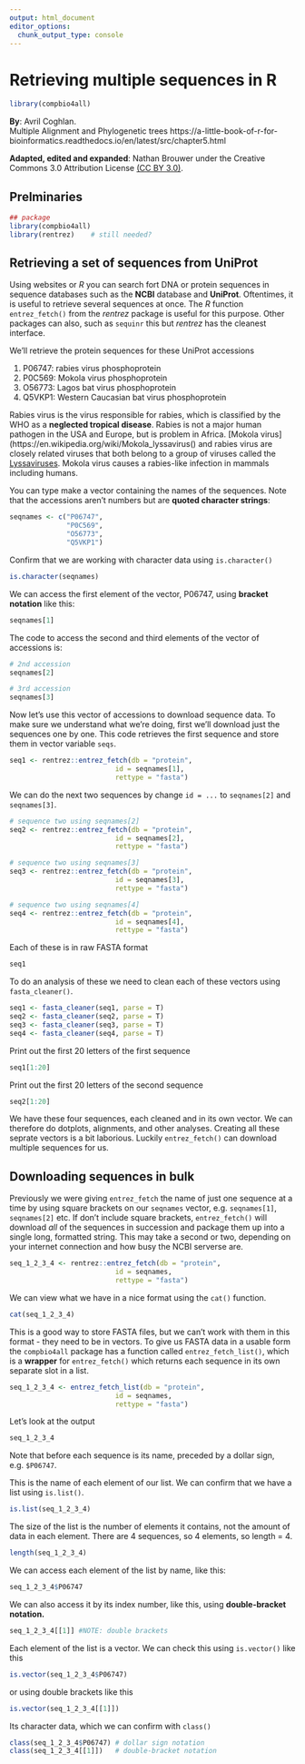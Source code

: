 ```yaml
---
output: html_document
editor_options: 
  chunk_output_type: console
---
```

# Retrieving multiple sequences in R

```r
library(compbio4all)
```


**By**: Avril Coghlan.  
Multiple Alignment and Phylogenetic trees
https://a-little-book-of-r-for-bioinformatics.readthedocs.io/en/latest/src/chapter5.html

**Adapted, edited and expanded**: Nathan Brouwer under the Creative Commons 3.0 Attribution License [(CC BY 3.0)](https://creativecommons.org/licenses/by/3.0/).


## Prelminaries

<!-- TODO:  add entrez_fetch_list to combio4all -->
<!-- Add output to combio4all -->
<!-- add motivation -->

```r
## package
library(compbio4all)
library(rentrez)    # still needed?
```


## Retrieving a set of sequences from UniProt

Using websites or *R* you can search fort DNA or protein sequences in sequence databases such as the **NCBI** database and **UniProt**.  Oftentimes, it is useful to retrieve several sequences at once. The *R* function `entrez_fetch()` from the *rentrez* package is useful for this purpose.  Other packages can also, such as `sequinr` this but *rentrez* has the cleanest interface.

<!-- have I ever mention ACNUC before -->

<!-- IS this necessary?: -->
<!-- As its input, you need to give `entrez_fetch()` a vector containing the **accessions** for the sequences you wish to retrieve, as well as the name of the **ACNUC sub-database** that the sequences should be retrieved from. In this case, we want to retrieve sequences from **UniProt**, so the sequences should be in the **swissprot** ACNUC sub-database.  (It can be tricky to know exactly where to get sequences from sometimes so I will usually give you the code to do this). -->

<!-- This isn't actually how it works -->
<!-- The `entrez_fetch()` function returns a **list** variable, in which each element is a separate **vector** containing one of the sequences of interest.  **Lists* are a common data structure in *R* and can take some getting used to, but by working with them we will become familiar with how they work.  Unfortunately there are some quirks in how *R* likes you to write code referring to lists, so I will frequently provide the necessary code for this. -->

We'll retrieve the protein sequences for these UniProt accessions 

1. P06747: rabies virus phosphoprotein
1. P0C569: Mokola virus phosphoprotein
1. O56773: Lagos bat virus phosphoprotein
1. Q5VKP1: Western Caucasian bat virus phosphoprotein

Rabies virus is the virus responsible for rabies, which is classified by the WHO as a **neglected tropical disease**. Rabies is not a major human pathogen in the USA and Europe, but is problem in Africa.   [Mokola virus](https://en.wikipedia.org/wiki/Mokola_lyssavirus() and rabies virus are closely related viruses that both belong to a group of viruses called the [Lyssaviruses](https://en.wikipedia.org/wiki/Lyssavirus). Mokola virus causes a rabies-like infection in mammals including humans.

You can type make a vector containing the names of the sequences.   Note that the accessions aren't numbers but are **quoted character strings**: 

```r
seqnames <- c("P06747", 
              "P0C569", 
              "O56773", 
              "Q5VKP1")  
```


Confirm that we are working with character data using `is.character()`
```r
is.character(seqnames)
```


We can access the first element of the vector, P06747, using **bracket notation** like this:
```r
seqnames[1]
```


The code to access the second and third elements of the vector of accessions is:
```r
# 2nd accession
seqnames[2]

# 3rd accession
seqnames[3]

```

Now let's use this vector of accessions to download sequence data.  To make sure we understand what we're doing, first we'll download just the sequences one by one.  This code retrieves the first sequence and store them in vector variable `seqs`.
```r
seq1 <- rentrez::entrez_fetch(db = "protein", 
                          id = seqnames[1], 
                          rettype = "fasta")      

```

We can do the next two sequences by change `id = ...` to ` seqnames[2]` and ` seqnames[3]`.
```r
# sequence two using seqnames[2]
seq2 <- rentrez::entrez_fetch(db = "protein", 
                          id = seqnames[2], 
                          rettype = "fasta") 

# sequence two using seqnames[3]
seq3 <- rentrez::entrez_fetch(db = "protein", 
                          id = seqnames[3], 
                          rettype = "fasta")

# sequence two using seqnames[4]
seq4 <- rentrez::entrez_fetch(db = "protein", 
                          id = seqnames[4], 
                          rettype = "fasta")
```


Each of these is in raw FASTA format
```r
seq1
```

To do an analysis of these we need to clean each of these vectors using `fasta_cleaner()`.
```r
seq1 <- fasta_cleaner(seq1, parse = T)  
seq2 <- fasta_cleaner(seq2, parse = T)  
seq3 <- fasta_cleaner(seq3, parse = T)  
seq4 <- fasta_cleaner(seq4, parse = T)  
```

Print out the first 20 letters of the first sequence
```r
seq1[1:20]                                   
```

Print out the first 20 letters of the second sequence
```r
seq2[1:20]                                   
```

We have these four sequences, each cleaned and in its own vector.  We can therefore do dotplots, alignments, and other analyses.  Creating all these seprate vectors is a bit laborious.  Luckily `entrez_fetch()` can download multiple sequences for us.

## Downloading sequences in bulk

Previously we were giving `entrez_fetch` the name of just one sequence at a time by using square brackets on our `seqnames` vector, e.g. `seqnames[1]`, `seqnames[2]` etc.  If don't include square brackets, `entrez_fetch()` will download *all* of the sequences in succession and package them up into a single long, formatted string.  This may take a second or two, depending on your internet connection and how busy the NCBI serverse are.

```r
seq_1_2_3_4 <- rentrez::entrez_fetch(db = "protein", 
                          id = seqnames, 
                          rettype = "fasta")
```

We can view what we have in a nice format using the `cat()` function.
```r
cat(seq_1_2_3_4)
```

This is a good way to store FASTA files, but we can't work with them in this format - they need to be in vectors.  To give us FASTA data in a usable form the `compbio4all` package has a function called `entrez_fetch_list()`, which is a **wrapper** for `entrez_fetch()` which returns each sequence in its own separate slot in a list.

```r
seq_1_2_3_4 <- entrez_fetch_list(db = "protein", 
                          id = seqnames, 
                          rettype = "fasta")
```

Let's look at the output
```r
seq_1_2_3_4
```

Note that before each sequence is its name, preceded by a dollar sign, e.g. `$P06747`.

This is the name of each element of our list.  We can confirm that we have a list using `is.list()`.

```r
is.list(seq_1_2_3_4)
```


The size of the list is the number of elements it contains, not the amount of data in each element.  There are 4 sequences, so 4 elements, so length = 4.
```r
length(seq_1_2_3_4)
```

We can access each element of the list by name, like this:

```r
seq_1_2_3_4$P06747
```

We can also access it by its index number, like this, using **double-bracket notation.**

```r
seq_1_2_3_4[[1]] #NOTE: double brackets
```


Each element of the list is a vector.  We can check this using `is.vector()` like this 
```r
is.vector(seq_1_2_3_4$P06747)
```

or using double brackets like this

```r
is.vector(seq_1_2_3_4[[1]])
```

Its character data, which we can confirm with `class()`
```r
class(seq_1_2_3_4$P06747) # dollar sign notation
class(seq_1_2_3_4[[1]])   # double-bracket notation
```




<!-- Once you have retrieved the sequences using `entrez_fetch()`, you can then use the function write.fasta() from the SeqinR package to write the sequences to a FASTA-format file. As its arguments (inputs), the write.fasta() function takes the list variable containing the sequences, and a vector containing the names of the sequences, and the name that you want to give to the FASTA-format file. For example: -->

<!-- TODO: make this a data object in package -->
<!-- TODO: where should students write this to? -->
<!-- ```{r. eval = F} -->
<!-- seqinr::write.fasta(seq_1_2_3_4, seqnames,file="data-raw/phosphoproteins.fasta") -->
<!-- ``` -->

<!-- The command above will write the sequences in list variable seqs to a FASTA-format file called “phosphoproteins.fasta” in the “My Documents” folder on your computer. -->

